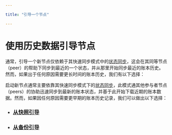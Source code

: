 ```yaml
---

title: "引导一个节点"

---
```


# 使用历史数据引导节点

通常，引导一个新节点仅依赖于其快速同步模式中的[状态同步](configure/state-sync.mdx)，这会在其同等节点（peer）的帮助下同步到最近的一个状态，并从那里开始同步最近的账本历史。然而，如果出于任何原因需要更长时间的账本历史，我们有以下选择：

启动新节点通常主要依靠其快速同步模式下的[状态同步](configure/state-sync.mdx)，此模式通其他参与者节点（peers）的协助迅速同步到最新的账本状态，并基于此开始下载近期的账本数据。然而，如果因任何原因需要更早期的账本历史记录，我们可以做出以下选择：

- ### [从快照引导](bootstrap-fullnode/bootstrap-fullnode.mdx)
- ### [从备份引导](bootstrap-fullnode/aptos-db-restore.mdx)
